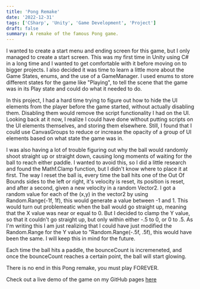 ```yaml
---
title: 'Pong Remake'
date: '2022-12-31'
tags: ['CSharp', 'Unity', 'Game Development', 'Project']
draft: false
summary: A remake of the famous Pong game.
---
```


I wanted to create a start menu and ending screen for this game, but I only managed to create a start screen. This was my first time in Unity using C# in a long time and I wanted to get comfortable with it before moving on to bigger projects. I also decided it was time to learn a little more about the Game States, enums, and the use of a GameManager. I used enums to store different states for the game like \"Playing\", to tell the scene that the game was in its Play state and could do what it needed to do.

In this project, I had a hard time trying to figure out how to hide the UI elements from the player before the game started, without actually disabling them. Disabling them would remove the script functionality I had on the UI. Looking back at it now, I realize I could have done without putting scripts on the UI elements themselves, and storing them elsewhere. Still, I found that I could use CanvasGroups to reduce or increase the opacity of a group of UI elements based on what state the game was in.

I was also having a lot of trouble figuring out why the ball would randomly shoot straight up or straight down, causing long moments of waiting for the ball to reach either paddle. I wanted to avoid this, so I did a little research and found the Mathf.Clamp function, but I didn't know where to place it at first. The way I reset the ball is, every time the ball hits one of the Out Of Bounds sides to the left or right, it's velocity is reset, its position is reset, and after a second, given a new velocity in a random Vector2. I got a random value for each of the (x,y) in the vector2 by using Random.Range(-1f, 1f), this would generate a value between -1 and 1. This would turn out problemeatic when the ball would go straight up, meaning that the X value was near or equal to 0. But I decided to clamp the Y value, so that it couldn't go straight up, but only within either -.5 to 0, or 0 to .5. As I'm writing this I am just realizing that I could have just modified the Random.Range for the Y value to \"Random.Range(-.5f, .5f), this would have been the same. I will keep this in mind for the future.

Each time the ball hits a paddle, the bounceCount is incremeneted, and once the bounceCount reaches a certain point, the ball will start glowing.

There is no end in this Pong remake, you must play FOREVER.

Check out a live demo of the game on my GitHub pages [here](https://ryanflorestt.github.io/Pong-Remake/WebGL/index.html)
